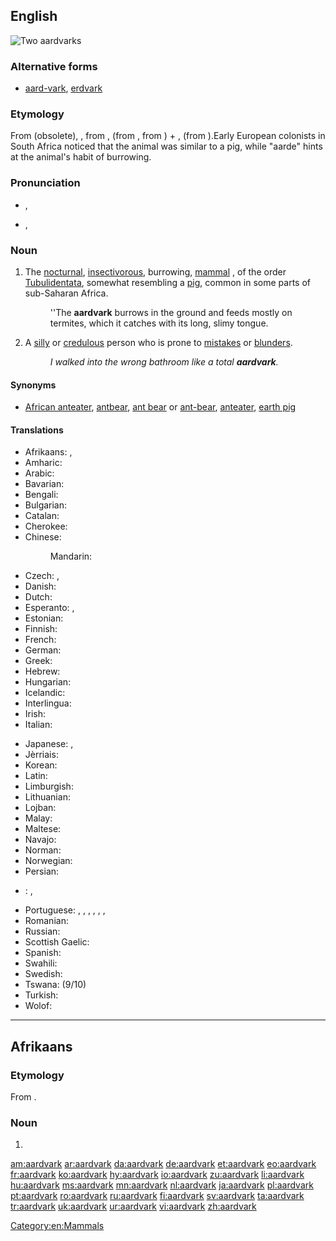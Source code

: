 ==English==
[[Image:Erdferkel-drawing.jpg|thumb|right|Two aardvarks]]
{{wikipedia}}
{{wikispecies|Orycteropus afer}}
===Alternative forms===
* [[aard-vark]], [[erdvark]]

===Etymology===
From {{etyl|af|en}} {{term|aardvarken|lang=en}} (obsolete), {{term|erdvark|lang=en}}, from {{etyl|af|en}} {{term|aarde||earth|lang=af}}, (from {{etyl|nl|en}}, from {{etyl|dum|en}} {{term|aerde|lang=dum}}) + {{etyl|af|en}} {{term|vark||pig|lang=af}}, (from {{etyl|dum|en}} {{term|varken||pig|lang=dum}}).Early European colonists in South Africa noticed that the animal was similar to a pig, while "aarde" hints at the animal's habit of burrowing.

===Pronunciation===
{{wikisource1911Enc|Aard-vark}}
* {{a|RP}} {{IPA|/ˈɑːɹdˌvɑːɹk/|/ˈɑːd.vɑːk/}}, {{X-SAMPA|/":A(r\)d%vA:(r\)k/}}
* {{a|US}} {{IPA|/ˈɑɹdˌvɑɹk/|/ˈɑd.vɑk/}}, {{X-SAMPA|/"Ar\d%vAr\k/}}

===Noun===
{{en-noun}}

# The [[nocturnal]], [[insectivorous]], burrowing, [[mammal]] {{taxlink|Orycteropus afer|species}}, of the order [[Tubulidentata]], somewhat resembling a [[pig]], common in some parts of sub-Saharan Africa. {{defdate|First attested in the late 18<sup>th</sup> c.}}
#: ''The '''aardvark''' burrows in the ground and feeds mostly on termites, which it catches with its long, slimy tongue.
# {{context|slang|particularly in the southeast|_|US|lang=en}} A [[silly]] or [[credulous]] person who is prone to [[mistakes]] or [[blunders]].
#: ''I walked into the wrong bathroom like a total '''aardvark'''.''

====Synonyms====
* {{sense|mammal}} [[African anteater]], [[antbear]], [[ant bear]] or [[ant-bear]], [[anteater]], [[earth pig]]

====Translations====
{{trans-top|mammal}}
* Afrikaans: {{t-|af|erdvark}}, {{qualifier|obsolete}} {{t-|af|aardvark}}
* Amharic: {{t-|am|ጃርት|tr=''jart''|sc=Ethi}}
* Arabic: {{t-|ar|خنزير الأرض|m|tr=khinziir al-'arD|sc=Arab}}
* Bavarian: {{tø|bar|erdfàggi}}
* Bengali: {{t-|bn|আর্ডভার্ক|sc=Beng}}
* Bulgarian: {{t+|bg|мравояд|tr=mravojad|m}}
* Catalan: {{t-|ca|porc formiguer|m}}
* Cherokee: {{t-|chr|ᏙᏒᏓᎵ ᏗᎦᏰᏍᎩ|tr=dosvdali digayesgi|sc=Cher}}
* Chinese:
*: Mandarin: {{t|cmn|土豚|tr=tǔtún|sc=Hani}}
* Czech: {{t-|cs|hrabáč|m}}, {{t-|cs|hrabáč kapský|m}}
* Danish: {{t-|da|jordsvin|n}}
* Dutch: {{t+|nl|aardvarken|n}}
* Esperanto: {{t-|eo|orikteropo}}, {{t-|eo|orikteropo terporko}}
* Estonian: {{t+|et|tuhnik}}
* Finnish: {{t+|fi|maasika}}
* French: {{t+|fr|oryctérope|m}}
* German: {{t-|de|Erdferkel|n}}
* Greek: {{t+|el|μυρμηγκοφάγος|m|tr=myrmēgkofágos|sc=Grek}}
* Hebrew: {{t-|he|שנבוב|m}}
* Hungarian: {{t+|hu|földimalac}}
* Icelandic: {{t-|is|jarðsvín|n}}
* Interlingua: {{t-|ia|orycteropo}}
* Irish: {{t+|ga|arcán talún|m}}
* Italian: {{t-|it|oritteropo|m}}
{{trans-mid}}
* Japanese: {{t-|ja|ツチブタ|tr=tsuchibuta|sc=Jpan}}, {{t-|ja|アリクイ|tr=arikui|sc=Jpan}}
* Jèrriais: {{tø|roa-jer|couochon d'tèrre|m}}
* Korean: {{t-|ko|땅돼지|tr=ddangdwaeji|sc=Kore}}
* Latin: {{t-|la|orycteropus|m}}
* Limburgish: {{t-|li|eerdverke}}
* Lithuanian: {{t-|lt|vamzdžiadančiai}}
* Lojban: {{t-|jbo|rikteropu}}
* Malay: {{t+|ms|ardvark}}
* Maltese: {{t-|mt|orikteropu|m}}
* Navajo: {{tø|nv|bisóodi bíchį́į́h nineezí}}
* Norman: {{tø|roa-nor|couochon d'tèrre|alt=couochon d’tèrre|m}}
* Norwegian: {{t-|no|jordsvin|n}}
* Persian: {{t-|fa|خوک خاکی|tr=xuk-e xâki|sc=fa-Arab}}
* {{ttbc|pl}}: {{t+|pl|mrównik|m}}, {{t+|pl|prosię ziemne|n}}
* Portuguese: {{t-|pt|oricterope}}, {{t+|pt|porco-da-terra|m}}, {{t-|pt|jimbo|m}}, {{t+|pt|porco-formigueiro|m}}, {{t+|pt|timba|f}}, {{t+|pt|timbo|m}}, {{t-|pt|aardwark|m}}
* Romanian: {{t-|ro|porcul termitelor|m}}
* Russian: {{t+|ru|трубкозуб|m|tr=trubkozúb}}
* Scottish Gaelic: {{t-|gd|mathan-sheangan|m}}
* Spanish: {{t+|es|cerdo hormiguero|m}}
* Swahili: {{qualifier|nc 1/2}} {{t-|sw|mhanga}}
* Swedish: {{t-|sv|jordsvin|n}}
* Tswana: {{t-|tn|thakadu}} (9/10)
* Turkish: {{t+|tr|aardvark}}
* Wolof: {{t-|wo|njaxat|alt=njaxat bi}}
{{trans-bottom}}

[[Category:en:Mammals]]

----

==Afrikaans==

===Etymology===
From {{etyl|nl|af}} {{compound|aarde|t1=earth, soil|varken|t2=pig|lang=nl|nocat=1}}.

===Noun===
{{af-noun|aardvarke}}

# {{obsolete form of|erdvark|lang=af}}

[[am:aardvark]]
[[ar:aardvark]]
[[da:aardvark]]
[[de:aardvark]]
[[et:aardvark]]
[[eo:aardvark]]
[[fr:aardvark]]
[[ko:aardvark]]
[[hy:aardvark]]
[[io:aardvark]]
[[zu:aardvark]]
[[li:aardvark]]
[[hu:aardvark]]
[[ms:aardvark]]
[[mn:aardvark]]
[[nl:aardvark]]
[[ja:aardvark]]
[[pl:aardvark]]
[[pt:aardvark]]
[[ro:aardvark]]
[[ru:aardvark]]
[[fi:aardvark]]
[[sv:aardvark]]
[[ta:aardvark]]
[[tr:aardvark]]
[[uk:aardvark]]
[[ur:aardvark]]
[[vi:aardvark]]
[[zh:aardvark]]
